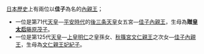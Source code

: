 [[日本歷史|日本歷史]]上有兩位以'''佳子'''為名的[[內親王|內親王]]；
*一位是第71代[[天皇|天皇]]—[[平安時代|平安時代]]的[[後三条天皇|後三条天皇]]女五宮—[[佳子內親王_(後朱雀天皇)|佳子內親王]]，生母為'''贈[[皇太后|皇太后]]'''[[藤原茂子|藤原茂子]]。
*一位是第125代[[天皇|天皇]]—[[上皇明仁|上皇明仁]]之皇孫女、[[秋篠宮文仁親王|秋篠宮文仁親王]]之次女—[[秋篠宮佳子內親王|佳子內親王]]，生母為[[秋篠宮妃紀子|文仁親王妃紀子]]。

{{Disambiguation|J|Cat=五字人名译名消歧义}}